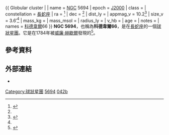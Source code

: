 {{ Globular cluster |
| name = [[星雲和星團新總表|NGC]] 5694
| epoch = [[J2000|J2000]]
| class = 
| constellation = [[長蛇座|長蛇座]]
| ra = {{RA|14|39|36.5}}<ref name="simbad">{{cite web
  | title=SIMBAD Astronomical Database
  | work=Results for NGC 5694
  | url=http://simbad.u-strasbg.fr/simbad/sim-id?Ident=NGC+5694
  | accessdate=2010-12-07
  | archive-date=2016-03-04
  | archive-url=https://web.archive.org/web/20160304131715/http://simbad.u-strasbg.fr/simbad/sim-id?Ident=NGC+5694
  | dead-url=no
  }}</ref>
| dec = {{DEC|-26|32|18.0}}<ref name="simbad" />
| dist_ly = 
| appmag_v = 10.2<ref name="seds">{{cite web
  | title = SEDS NGC Catalog Online
  | work = Results for NGC 5694
  | url = http://spider.seds.org/ngc/ngc.cgi?N5694
  | accessdate = 2010-12-07
  | archive-date = 2011-08-07
  | archive-url = https://web.archive.org/web/20110807054909/http://spider.seds.org/ngc/ngc.cgi?N5694
  | dead-url = no
  }}</ref>
| size_v = 3.6′<ref name="seds" />
| mass_kg = 
| mass_msol = 
| radius_ly = 
| v_hb = 
| age = 
| notes = 
| names = [[科德韋爾深空天體表|科德韋爾]]66
}}
'''NGC 5694'''，也稱為'''科德韋爾66'''，是在[[長蛇座|長蛇座]]的一個[[球狀星團|球狀星團]]。它是在1784年被[[威廉·赫歇爾|威廉·赫歇爾]]發現的<ref name="ngc-ic-project">{{cite web 
 |title=NGC/IC Project 
 |work=Results for NGC 5694 
 |url=http://www.ngcicproject.org/ngcicdb.asp 
 |accessdate=2010-12-07 
 |deadurl=yes 
 |archiveurl=https://web.archive.org/web/20120520010558/http://www.ngcicproject.org/ngcicdb.asp 
 |archivedate=2012-05-20 
 }}</ref>。

== 參考資料 ==
{{Reflist}}

== 外部連結 ==
* {{WikiSky}}
{{Sky|14|39|36.5|-|26|32|18.0|1}}

{{科德韋爾天體}}

[[Category:球狀星團|Category:球狀星團]]
[[Category:長蛇座NGC天體|5694]]
[[Category:科德韋爾天體|042b]]

{{star-cluster-stub}}